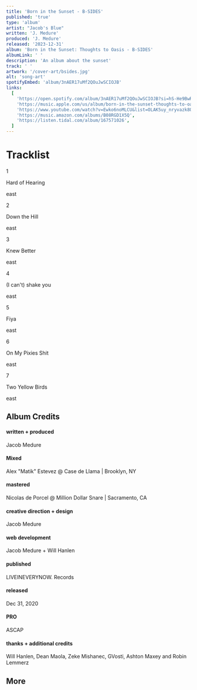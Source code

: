 ```yaml
---
title: 'Born in the Sunset - B-SIDES'
published: 'true'
type: 'album'
artist: "Jacob's Blue"
written: 'J. Medure'
produced: 'J. Medure'
released: '2023-12-31'
album: 'Born in the Sunset: Thoughts to Oasis - B-SIDES'
albumLink: ' '
description: 'An album about the sunset'
track: ' '
artwork: '/cover-art/bsides.jpg'
alt: 'song-art'
spotifyEmbed: 'album/3nAER17uMf2QOuJwSCIOJB'
links:
  [
    'https://open.spotify.com/album/3nAER17uMf2QOuJwSCIOJB?si=hS-He9BwRomfBTJPv9FKww&nd=1',
    'https://music.apple.com/us/album/born-in-the-sunset-thoughts-to-oasis/1546646373',
    'https://www.youtube.com/watch?v=Ewko6noMLCU&list=OLAK5uy_nryvazk8OLLzaongCwezLMDuJ4lvK4mec',
    'https://music.amazon.com/albums/B08RGD1X5Q',
    'https://listen.tidal.com/album/167571026',
  ]
---
```


# Tracklist

<div className="divide-y flex flex-col w-full border-y not-prose mb-8">
  <Link href="/songs/hard-of-hearing">
    <div className="flex items-center justify-between group hover:cursor-pointer py-2">
      <div className="flex items-center space-x-2">
        <p className="text-neutral-400">1</p>
        <p>Hard of Hearing</p>
      </div>
      <span className="material-icons text-lg text-neutral-400 group-hover:text-white">
        east
      </span>
    </div>
  </Link>
  <Link href="/songs/down-the-hill">
    <div className="flex items-center justify-between group hover:cursor-pointer py-2">
      <div className="flex items-center space-x-2">
        <p className="text-neutral-400">2</p>
        <p>Down the Hill</p>
      </div>
      <span className="material-icons text-lg text-neutral-400 group-hover:text-white">
        east
      </span>
    </div>
  </Link>
  <Link href="/songs/knew-better">
    <div className="flex items-center justify-between group hover:cursor-pointer py-2">
      <div className="flex items-center space-x-2">
        <p className="text-neutral-400">3</p>
        <p>Knew Better</p>
      </div>
      <span className="material-icons text-lg text-neutral-400 group-hover:text-white">
        east
      </span>
    </div>
  </Link>
  <Link href="/songs/i-cant-shake-you">
    <div className="flex items-center justify-between group hover:cursor-pointer py-2">
      <div className="flex items-center space-x-2">
        <p className="text-neutral-400">4</p>
        <p>(I can't) shake you</p>
      </div>
      <span className="material-icons text-lg text-neutral-400 group-hover:text-white">
        east
      </span>
    </div>
  </Link>
  <Link href="/songs/fiya">
    <div className="flex items-center justify-between group hover:cursor-pointer py-2">
      <div className="flex items-center space-x-2">
        <p className="text-neutral-400">5</p>
        <p>Fiya</p>
      </div>
      <span className="material-icons text-lg text-neutral-400 group-hover:text-white">
        east
      </span>
    </div>
  </Link>
  <Link href="/songs/on-my-pixies-shit">
    <div className="flex items-center justify-between group hover:text-white hover:cursor-pointer py-2">
      <div className="flex items-center space-x-2">
        <p className="text-neutral-400">6</p>
        <p>On My Pixies Shit</p>
      </div>
      <span className="material-icons text-lg text-neutral-400 group-hover:fill-white">
        east
      </span>
    </div>
  </Link>
  <Link href="/songs/two-yellow-birds">
    <div className="flex items-center justify-between group hover:cursor-pointer py-2 my-0">
      <div className="flex items-center space-x-2">
        <p className="text-neutral-400">7</p>
        <p>Two Yellow Birds</p>
      </div>
      <span className="material-icons text-lg text-neutral-400 group-hover:text-white">
        east
      </span>
    </div>
  </Link>
</div>

## Album Credits

<div className="album-credits flex-col w-full not-prose justify-start">
  <div className="credit flex-auto flex-grow">
    <h4>written + produced</h4>
    <p>Jacob Medure</p>
  </div>
  <div className="credit flex-auto flex-grow">
    <h4>Mixed</h4>
    <p>Alex "Matik" Estevez @ Case de Llama | Brooklyn, NY</p>
  </div>
  <div className="credit flex-auto flex-grow">
    <h4>mastered</h4>
    <p>Nicolas de Porcel @ Million Dollar Snare | Sacramento, CA</p>
  </div>
  <div className="credit flex-auto flex-grow">
    <h4>creative direction + design</h4>
    <p>Jacob Medure</p>
  </div>
  <div className="credit flex-auto flex-grow">
    <h4>web development</h4>
    <p>Jacob Medure + Will Hanlen</p>
  </div>
  <div className="credit flex-auto flex-grow">
    <h4>published</h4>
    <p>LIVEINEVERYNOW. Records</p>
  </div>
  <div className="credit flex-auto flex-grow">
    <h4>released</h4>
    <p>Dec 31, 2020</p>
  </div>
  <div className="credit flex-auto flex-grow">
    <h4>PRO</h4>
    <p>ASCAP</p>
  </div>
  <div className="credit flex-auto flex-grow">
    <h4>thanks + additional credits</h4>
    <p>
      Will Hanlen, Dean Maola, Zeke Mishanec, GVosti, Ashton Maxey and Robin
      Lemmerz
    </p>
  </div>
</div>

## More

<MoreLinkBlog
  href="https://web.archive.org/web/20220730230234/https://jacobs.blue/"
  label="Born in the Sunset Experience"
  year="2020"
  alt="born in the susnet website preview"
  src="/BITS.gif"
/>
